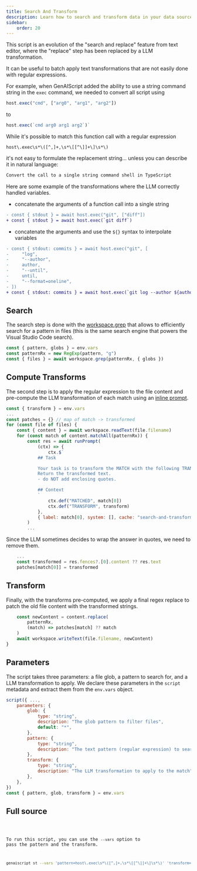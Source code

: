 ```yaml
---
title: Search And Transform
description: Learn how to search and transform data in your data sources.
sidebar:
    order: 20
---
```



This script is an evolution of the "search and replace" feature from text editor,
where the "replace" step has been replaced by a LLM transformation.

It can be useful to batch apply text transformations that are not easily done with
regular expressions.

For example, when GenAIScript added the ability to use a string command string in
the `exec` command, we needed to convert all script using

```js
host.exec("cmd", ["arg0", "arg1", "arg2"])
```

to

```js
host.exec(`cmd arg0 arg1 arg2`)`
```

While it's possible to match this function call with a regular expression

```regex
host\.exec\s*\([^,]+,\s*\[[^\]]+\]\s*\)
```

it's not easy to formulate the replacement string... unless you can describe it in natural language:

```txt
Convert the call to a single string command shell in TypeScript
```

Here are some example of the transformations where the LLM correctly handled variables.

-   concatenate the arguments of a function call into a single string

```diff wrap
- const { stdout } = await host.exec("git", ["diff"])
+ const { stdout } = await host.exec(`git diff`)
```

-   concatenate the arguments and use the `${}` syntax to interpolate variables

```diff wrap
- const { stdout: commits } = await host.exec("git", [
-     "log",
-     "--author",
-     author,
-     "--until",
-     until,
-     "--format=oneline",
- ])
+ const { stdout: commits } = await host.exec(`git log --author ${author} --until ${until} --format=oneline`)
```

## Search

The search step is done with the [workspace.grep](/genaiscript/reference/scripts/files)
that allows to efficiently search for a pattern in files (this is the same search engine
that powers the Visual Studio Code search).

```js "workspace.grep"
const { pattern, globs } = env.vars
const patternRx = new RegExp(pattern, "g")
const { files } = await workspace.grep(patternRx, { globs })
```

## Compute Transforms

The second step is to apply the regular expression to the file content
and pre-compute the LLM transformation of each match using an [inline prompt](/genaiscript/reference/scripts/inline-prompts).

```js
const { transform } = env.vars
...
const patches = {} // map of match -> transformed
for (const file of files) {
    const { content } = await workspace.readText(file.filename)
    for (const match of content.matchAll(patternRx)) {
        const res = await runPrompt(
            (ctx) => {
                ctx.$`
            ## Task

            Your task is to transform the MATCH with the following TRANSFORM.
            Return the transformed text.
            - do NOT add enclosing quotes.

            ## Context
            `
                ctx.def("MATCHED", match[0])
                ctx.def("TRANSFORM", transform)
            },
            { label: match[0], system: [], cache: "search-and-transform" }
        )
        ...
```

Since the LLM sometimes decides to wrap the answer in quotes, we need to remove them.

```js
    ...
    const transformed = res.fences?.[0].content ?? res.text
    patches[match[0]] = transformed
```

## Transform

Finally, with the transforms pre-computed, we apply a final regex replace to
patch the old file content with the transformed strings.

```js
    const newContent = content.replace(
        patternRx,
        (match) => patches[match] ?? match
    )
    await workspace.writeText(file.filename, newContent)
}
```

## Parameters

The script takes three parameters: a file glob, a pattern to search for, and a LLM transformation to apply.
We declare these parameters in the `script` metadata and extract them from the `env.vars` object.

```js
script({ ...,
    parameters: {
        glob: {
            type: "string",
            description: "The glob pattern to filter files",
            default: "*",
        },
        pattern: {
            type: "string",
            description: "The text pattern (regular expression) to search for",
        },
        transform: {
            type: "string",
            description: "The LLM transformation to apply to the match",
        },
    },
})
const { pattern, glob, transform } = env.vars
```

## Full source

<Code code={source} wrap={true} lang="ts" title="st.genai.mts" />

To run this script, you can use the `--vars` option to pass the pattern and the transform.

```sh wrap
genaiscript st --vars 'pattern=host\.exec\s*\([^,]+,\s*\[[^\]]+\]\s*\)' 'transform=Convert the call to a single string command shell in TypeScript'
```
